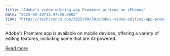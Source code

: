 ```yaml
---
title: "Adobe’s video editing app Premiere arrives on iPhones"
date: "2025-09-30T13:47:55.000Z"
link: "https://techcrunch.com/2025/09/30/adobes-video-editing-app-premiere-arrives-on-iphones/"
---
```


Adobe's Premiere app is available on mobile devices, offering a variety of editing features, including some that are AI-powered. 

[Read more](https://techcrunch.com/2025/09/30/adobes-video-editing-app-premiere-arrives-on-iphones/)
